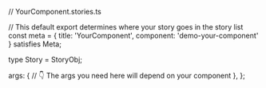 // YourComponent.stories.ts


// This default export determines where your story goes in the story list
const meta = {
  title: 'YourComponent',
  component: 'demo-your-component'
} satisfies Meta;

type Story = StoryObj;

  args: {
    // 👇 The args you need here will depend on your component
  },
};
